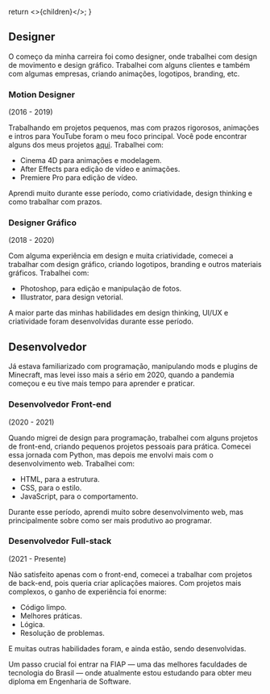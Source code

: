   return <>{children}</>;
}

## Designer

O começo da minha carreira foi como designer, onde trabalhei com design de movimento e design gráfico. Trabalhei com alguns clientes e também com algumas empresas, criando animações, logotipos, branding, etc.

### Motion Designer

(2016 - 2019)

Trabalhando em projetos pequenos, mas com prazos rigorosos, animações e intros para YouTube foram o meu foco principal. Você pode encontrar alguns dos meus projetos [aqui](https://www.youtube.com/munraitoo13). Trabalhei com:

- Cinema 4D para animações e modelagem.
- After Effects para edição de vídeo e animações.
- Premiere Pro para edição de vídeo.

Aprendi muito durante esse período, como criatividade, design thinking e como trabalhar com prazos.

### Designer Gráfico

(2018 - 2020)

Com alguma experiência em design e muita criatividade, comecei a trabalhar com design gráfico, criando logotipos, branding e outros materiais gráficos. Trabalhei com:

- Photoshop, para edição e manipulação de fotos.
- Illustrator, para design vetorial.

A maior parte das minhas habilidades em design thinking, UI/UX e criatividade foram desenvolvidas durante esse período.

## Desenvolvedor

Já estava familiarizado com programação, manipulando mods e plugins de Minecraft, mas levei isso mais a sério em 2020, quando a pandemia começou e eu tive mais tempo para aprender e praticar.

### Desenvolvedor Front-end

(2020 - 2021)

Quando migrei de design para programação, trabalhei com alguns projetos de front-end, criando pequenos projetos pessoais para prática. Comecei essa jornada com Python, mas depois me envolvi mais com o desenvolvimento web. Trabalhei com:

- HTML, para a estrutura.
- CSS, para o estilo.
- JavaScript, para o comportamento.

Durante esse período, aprendi muito sobre desenvolvimento web, mas principalmente sobre como ser mais produtivo ao programar.

### Desenvolvedor Full-stack

(2021 - Presente)

Não satisfeito apenas com o front-end, comecei a trabalhar com projetos de back-end, pois queria criar aplicações maiores. Com projetos mais complexos, o ganho de experiência foi enorme:

- Código limpo.
- Melhores práticas.
- Lógica.
- Resolução de problemas.

E muitas outras habilidades foram, e ainda estão, sendo desenvolvidas.

Um passo crucial foi entrar na FIAP — uma das melhores faculdades de tecnologia do Brasil — onde atualmente estou estudando para obter meu diploma em Engenharia de Software.
